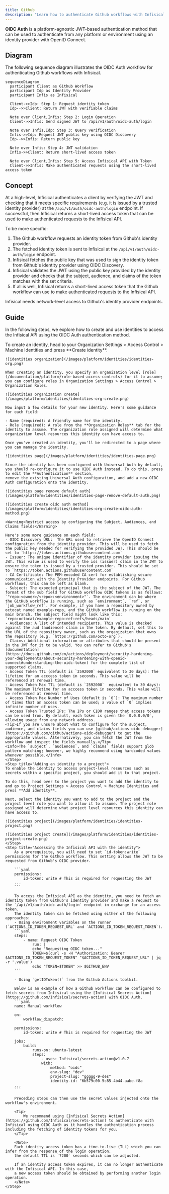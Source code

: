 ```yaml
---
title: Github
description: "Learn how to authenticate Github workflows with Infisical using OpenID Connect (OIDC)."
---
```


**OIDC Auth** is a platform-agnostic JWT-based authentication method that can be used to authenticate from any platform or environment using an identity provider with OpenID Connect.

## Diagram

The following sequence diagram illustrates the OIDC Auth workflow for authenticating Github workflows with Infisical.

```mermaid
sequenceDiagram
  participant Client as Github Workflow
  participant Idp as Identity Provider
  participant Infis as Infisical

  Client->>Idp: Step 1: Request identity token
  Idp-->>Client: Return JWT with verifiable claims

  Note over Client,Infis: Step 2: Login Operation
  Client->>Infis: Send signed JWT to /api/v1/auth/oidc-auth/login

  Note over Infis,Idp: Step 3: Query verification
  Infis->>Idp: Request JWT public key using OIDC Discovery
  Idp-->>Infis: Return public key

  Note over Infis: Step 4: JWT validation
  Infis->>Client: Return short-lived access token

  Note over Client,Infis: Step 5: Access Infisical API with Token
  Client->>Infis: Make authenticated requests using the short-lived access token
```

## Concept

At a high-level, Infisical authenticates a client by verifying the JWT and checking that it meets specific requirements (e.g. it is issued by a trusted identity provider) at the `/api/v1/auth/oidc-auth/login` endpoint. If successful,
then Infisical returns a short-lived access token that can be used to make authenticated requests to the Infisical API.

To be more specific:

1. The Github workflow requests an identity token from Github's identity provider.
2. The fetched identity token is sent to Infisical at the `/api/v1/auth/oidc-auth/login` endpoint.
3. Infisical fetches the public key that was used to sign the identity token from Github's identity provider using OIDC Discovery.
4. Infisical validates the JWT using the public key provided by the identity provider and checks that the subject, audience, and claims of the token matches with the set criteria.
5. If all is well, Infisical returns a short-lived access token that the Github workflow can use to make authenticated requests to the Infisical API.

<Note>
  Infisical needs network-level access to Github's identity provider endpoints.
</Note>

## Guide

In the following steps, we explore how to create and use identities to access the Infisical API using the OIDC Auth authentication method.

<Steps>
    <Step title="Creating an identity">
    To create an identity, head to your Organization Settings > Access Control > Machine Identities and press **Create identity**.

    ![identities organization](/images/platform/identities/identities-org.png)

    When creating an identity, you specify an organization level [role](/documentation/platform/role-based-access-controls) for it to assume; you can configure roles in Organization Settings > Access Control > Organization Roles.

    ![identities organization create](/images/platform/identities/identities-org-create.png)

    Now input a few details for your new identity. Here's some guidance for each field:

    - Name (required): A friendly name for the identity.
    - Role (required): A role from the **Organization Roles** tab for the identity to assume. The organization role assigned will determine what organization level resources this identity can have access to.

    Once you've created an identity, you'll be redirected to a page where you can manage the identity.

    ![identities page](/images/platform/identities/identities-page.png)

    Since the identity has been configured with Universal Auth by default, you should re-configure it to use OIDC Auth instead. To do this, press to edit the **Authentication** section,
    remove the existing Universal Auth configuration, and add a new OIDC Auth configuration onto the identity.

    ![identities page remove default auth](/images/platform/identities/identities-page-remove-default-auth.png)

    ![identities create oidc auth method](/images/platform/identities/identities-org-create-oidc-auth-method.png)

    <Warning>Restrict access by configuring the Subject, Audiences, and Claims fields</Warning>

    Here's some more guidance on each field:
    - OIDC Discovery URL:  The URL used to retrieve the OpenID Connect configuration from the identity provider. This will be used to fetch the public key needed for verifying the provided JWT. This should be set to `https://token.actions.githubusercontent.com`
    - Issuer: The unique identifier of the identity provider issuing the JWT. This value is used to verify the iss (issuer) claim in the JWT to ensure the token is issued by a trusted provider. This should be set to `https://token.actions.githubusercontent.com`
    - CA Certificate: The PEM-encoded CA cert for establishing secure communication with the Identity Provider endpoints. For Github workflows, this can be left as blank.
    - Subject: The expected principal that is the subject of the JWT. The format of the sub field for GitHub workflow OIDC tokens is as follows: `"repo:<owner>/<repo>:<environment>"`. The environment can be where the GitHub workflow is running, such as `environment`, `ref`, or `job_workflow_ref`. For example, if you have a repository owned by octocat named example-repo, and the GitHub workflow is running on the main branch, the subject field might look like this: `repo:octocat/example-repo:ref:refs/heads/main`
    - Audiences: A list of intended recipients. This value is checked against the aud (audience) claim in the token. By default, set this to the URL of the repository owner, such as the organization that owns the repository (e.g. `https://github.com/octo-org`).
    - Claims: Additional information or attributes that should be present in the JWT for it to be valid. You can refer to Github's [documentation](https://docs.github.com/en/actions/deployment/security-hardening-your-deployments/about-security-hardening-with-openid-connect#understanding-the-oidc-token) for the complete list of supported claims.
    - Access Token TTL (default is `2592000` equivalent to 30 days): The lifetime for an acccess token in seconds. This value will be referenced at renewal time.
    - Access Token Max TTL (default is `2592000`  equivalent to 30 days): The maximum lifetime for an acccess token in seconds. This value will be referenced at renewal time.
    - Access Token Max Number of Uses (default is `0`): The maximum number of times that an access token can be used; a value of `0` implies infinite number of uses.
    - Access Token Trusted IPs: The IPs or CIDR ranges that access tokens can be used from. By default, each token is given the `0.0.0.0/0`, allowing usage from any network address.
    <Tip>If you are unsure about what to configure for the subject, audience, and claims fields you can use [github/actions-oidc-debugger](https://github.com/github/actions-oidc-debugger) to get the appropriate values. Alternatively, you can fetch the JWT from the workflow and inspect the fields manually.</Tip>
    <Info>The `subject`, `audiences`, and `claims` fields support glob pattern matching; however, we highly recommend using hardcoded values whenever possible.</Info>
    </Step>
    <Step title="Adding an identity to a project">
    To enable the identity to access project-level resources such as secrets within a specific project, you should add it to that project.

    To do this, head over to the project you want to add the identity to and go to Project Settings > Access Control > Machine Identities and press **Add identity**.

    Next, select the identity you want to add to the project and the project level role you want to allow it to assume. The project role assigned will determine what project level resources this identity can have access to.

    ![identities project](/images/platform/identities/identities-project.png)

    ![identities project create](/images/platform/identities/identities-project-create.png)
    </Step>
    <Step title="Accessing the Infisical API with the identity">
        As a prerequisite, you will need to set `id-token:write` permissions for the Github workflow. This setting allows the JWT to be requested from Github's OIDC provider.

        ```yaml
        permissions:
            id-token: write # This is required for requesting the JWT
        ...
        ```

        To access the Infisical API as the identity, you need to fetch an identity token from Github's identity provider and make a request to the `/api/v1/auth/oidc-auth/login` endpoint in exchange for an access token.
        The identity token can be fetched using either of the following approaches:
        - Using environment variables on the runner (`ACTIONS_ID_TOKEN_REQUEST_URL` and `ACTIONS_ID_TOKEN_REQUEST_TOKEN`).
        ```yaml
        steps:
            - name: Request OIDC Token
                run: |
                echo "Requesting OIDC token..."
                TOKEN=$(curl -s -H "Authorization: Bearer $ACTIONS_ID_TOKEN_REQUEST_TOKEN" "$ACTIONS_ID_TOKEN_REQUEST_URL" | jq -r '.value')
                echo "TOKEN=$TOKEN" >> $GITHUB_ENV
        ```

        - Using `getIDToken()` from the Github Actions toolkit.

        Below is an example of how a Github workflow can be configured to fetch secrets from Infisical using the [Infisical Secrets Action](https://github.com/Infisical/secrets-action) with OIDC Auth.
        ```yaml
        name: Manual workflow

        on:
            workflow_dispatch:

        permissions:
            id-token: write # This is required for requesting the JWT

        jobs:
            build:
                runs-on: ubuntu-latest
                steps:
                    - uses: Infisical/secrets-action@v1.0.7
                    with:
                        method: "oidc"
                        env-slug: "dev"
                        project-slug: "ggggg-9-des"
                        identity-id: "6b579c00-5c85-4b44-aabe-f8a
        ...
        ```

        Preceding steps can then use the secret values injected onto the workflow's environment.

        <Tip>
            We recommend using [Infisical Secrets Action](https://github.com/Infisical/secrets-action) to authenticate with Infisical using OIDC Auth as it handles the authentication process including the fetching of identity tokens for you.
        </Tip>

        <Note>
        Each identity access token has a time-to-live (TLL) which you can infer from the response of the login operation;
        the default TTL is `7200` seconds which can be adjusted.

        If an identity access token expires, it can no longer authenticate with the Infisical API. In this case,
        a new access token should be obtained by performing another login operation.
        </Note>
    </Step>

</Steps>
